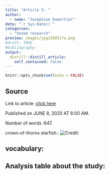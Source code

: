 ```yaml
---
title: "Article 5: "
author:
  - name: "Joséphine Dumortier"
date: "`r Sys.Date()`"
categories:
  - "Venom research"
preview: images/jpg120051fa.png
#draft: TRUE
#bibliography: 
output:
  distill::distill_article:
    self_contained: false
---
```


```r
knitr::opts_chunk$set(echo = FALSE)
```


## Source

Link to article: [click here]()

Published on JUNE 8, 2020 AT 6:00 AM.

Number of words :647.

crown-of-thorns starfish.: ![Credit: ]()
 
## vocabulary:



## Analysis table about the study:



